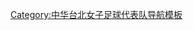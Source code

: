 {{National squad
  | name      = 2010年亞洲盃女子足球賽資格賽中華台北參賽名單
  | bg        = navy
  | fg        = white
  | country   = 中華台北
  | gender    = female
  | comp      = 2010年女子亞洲盃足球賽資格賽
  | comp link = 2010年女子亞洲盃足球賽資格賽
  | p1        = [[蔡明容]]
  | p2        = [[李雪華]]
  | p3        = [[江佩凌]]
  | p4        = [[林瓊鶯]]
  | p5        = [[余佩雯]]
  | p6        = [[邱富郁]]
  | p7        = [[譚汶琳]]
  | p8        = [[藍美芬]]
  | p9        = [[曾淑娥]]
  | p10       = [[羅慧慈]]
  | p11       = [[林玉惠]]
  | p12       = [[謝宜玲]]
  | p13       = [[蔡莉真]]
  | p14       = [[余秀菁]]
  | p15       = [[林雅涵]]
  | p16       = [[王湘惠]]
  | p17       = [[蔡欣芸]]
  | p18       = [[陳惠珊]]
  | p19       = [[林曼婷]]
  | p20       = [[張愫心]]
  | p21       = [[陳韋儒]]
  | p22       = [[朱芳儀]]
  | p23       = [[范雅雯]]
  | p24       = [[李雅茹]]
  | p25       = [[賴麗琴]]
  | p26       = [[陳曉娟 (運動員)|陳曉娟]]
  | p27       = [[鄭雅薰]]
  | p28       = [[陳燕萍]]
  | p29       = [[尤麗婷]]
  | coach     = [[周台英]]
}}<noinclude>
[[Category:中华台北女子足球代表队导航模板]]
</noinclude>